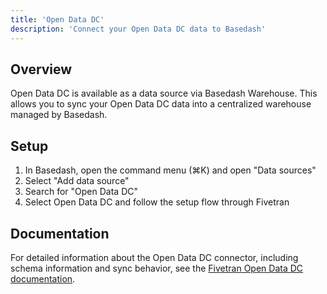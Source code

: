```yaml
---
title: 'Open Data DC'
description: 'Connect your Open Data DC data to Basedash'
---
```


## Overview

Open Data DC is available as a data source via Basedash Warehouse. This allows you to sync your Open Data DC data into a centralized warehouse managed by Basedash.

## Setup

1. In Basedash, open the command menu (⌘K) and open "Data sources"
2. Select "Add data source"
3. Search for "Open Data DC"
4. Select Open Data DC and follow the setup flow through Fivetran

## Documentation

For detailed information about the Open Data DC connector, including schema information and sync behavior, see the [Fivetran Open Data DC documentation](https://fivetran.com/docs/connectors/applications/open-data-dc).
